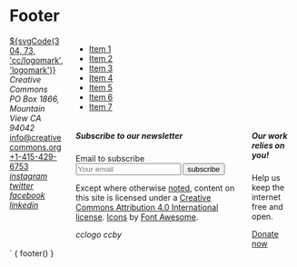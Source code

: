 
<Meta title="Patterns/Footer" />

# Footer

<footer class="main-footer">
  <div class="container">
    <div class="columns">
      <div class="column is-one-quarter">
        <a href="https://creativecommons.org" aria-label="home" class="main-logo margin-bottom-bigger">
          <span class="has-text-white">${svgCode(304, 73, 'cc/logomark', 'logomark')}</span>
        </a>
        <div>
          <address class="margin-bottom-normal">Creative Commons<br/>PO Box 1866, Mountain View CA 94042</address>
          <a href="mailto:info@creativecommons.org" class="mail">info@creativecommons.org</a><br/>
          <a href="tel://+1-415-429-6753" class="phone">+1-415-429-6753</a>
        </div>
        <div class="margin-vertical-large">
          <a href="https://www.instagram.com/creativecommons" aria-label="instagram" class="social has-text-white" target="_blank" rel="noopener">
            <i class="icon margin-right-small is-size-4">instagram</i>
          </a>
          <a href="https://www.twitter.com/creativecommons" aria-label="twitter" class="social has-text-white" target="_blank" rel="noopener">
            <i class="icon margin-right-small is-size-4">twitter</i>
          </a>
          <a href="https://www.facebook.com/creativecommons" aria-label="facebook" class="social has-text-white" target="_blank" rel="noopener">
            <i class="icon margin-right-small is-size-4">facebook</i>
          </a>
          <a href="https://www.linkedin.com/company/creative-commons/" aria-label="linkedin" class="social has-text-white" target="_blank" rel="noopener">
            <i class="icon margin-right-small is-size-4">linkedin</i>
          </a>
        </div>
      </div>
      <div class="column is-three-quarters">
        <div class="columns">
          <div class="column is-full">
            <nav aria-label="footerlinks" class="footer-navigation">
              <ul class="menu">
                <li><a href="#" class="menu-item">Item 1</a></li>
                <li><a href="#" class="menu-item">Item 2</a></li>
                <li><a href="#" class="menu-item">Item 3</a></li>
                <li><a href="#" class="menu-item">Item 4</a></li>
                <li><a href="#" class="menu-item">Item 5</a></li>
                <li><a href="#" class="menu-item">Item 6</a></li>
                <li><a href="#" class="menu-item">Item 7</a></li>
              </ul>
            </nav>
          </div>
        </div>
        <div class="columns">
          <div class="column is-two-thirds">
            <div class="subscription">
              <h5 class="b-header">Subscribe to our newsletter</h5>
              <form action="https://creativecommons.us4.list-manage.com/subscribe/post?u=fd30364b6577b471373d6076c&amp;id=4603fe102a" method="post" id="mc-embedded-subscribe-form" name="mc-embedded-subscribe-form" class="validate newsletter" target="_blank" novalidate>
                <label for="mce-EMAIL" class="is-sr-only">Email to subscribe</label>
                <input type="email" value="" name="EMAIL" class="email input" id="mce-EMAIL" placeholder="Your email" required>
                <!-- real people should not fill this in and expect good things - do not remove this or risk form bot signups-->
                <div style="position: absolute; left: -5000px;" aria-hidden="true"><input type="text" name="b_fd30364b6577b471373d6076c_4603fe102a" tabindex="-1" value=""></div>
                <input type="submit" value="subscribe" id="mc-embedded-subscribe" class="button small">
              </form>
            </div>
            <div class="attribution margin-top-bigger">
              <p class="caption">
                Except where otherwise
                <a href="https://creativecommons.org/policies#license" target="_blank" rel="noopener">noted</a>,
                content on this site is licensed under a
                <a href="https://creativecommons.org/licenses/by/4.0/" target="_blank" rel="noopener">Creative Commons Attribution 4.0 International license</a>.
                <a href="https://creativecommons.org/website-icons" target="_blank" rel="noopener">Icons</a>
                by
                <a href="https://fontawesome.com/" target="_blank" rel="noopener">Font Awesome</a>.
              </p>
              <div class="margin-top-smaller">
                <i class="icon margin-right-small is-size-4">cclogo</i>
                <i class="icon margin-right-small is-size-4">ccby</i>
              </div>
            </div>
          </div>
          <div class="column is-one-third">
            <aside class="donate-section">
              <h5>Our work relies on you!</h5>
              <p>Help us keep the internet free and open.</p>
              <a class="button small donate" href="http://creativecommons.org/donate?c_src=website&c_src2=GlobalFooter">
                <i class="icon cc-letterheart-filled margin-right-small is-size-5 padding-top-smaller"></i>
                Donate now
              </a>
            </aside>
          </div>
        </div>
      </div>
    </div>
  </div>
</footer>`

<Preview mdxSource={footer()}>
  <Story name="Default" parameters={{
    design: figmaConfig("639%3A185")
  }}>{
    footer()
  }</Story>
</Preview>
